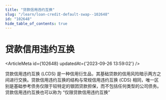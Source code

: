 ```yaml
---
title: "贷款信用违约互换"
slug: "/learn/loan-credit-default-swap--102648"
id: "102648"
hide_table_of_contents: true
---
```



# 贷款信用违约互换

<ArticleMeta id={102648} updatedAt={'2023-09-26 13:59:02'} />
<div className='border-solid border-b border-t-0 my-4 border-[var(--ifm-color-gray-300)]' />

贷款信用违约互换 (LCDS) 是一种信用衍生品，其基础贷款的信用风险暗示两方之间进行交换。贷款信用违约互换的结构与常规信用违约互换 (CDS) 相同，唯一区别是基础参考债务仅限于较特定的银团贷款担保，而不包括任何类型的公司债务。贷款信用违约互换也可以称为 “仅限贷款信用违约互换”

